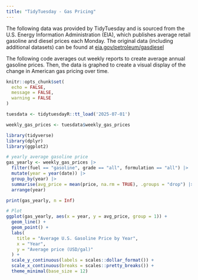 ```yaml
---
title: "TidyTuesday - Gas Pricing"
---
```


The following data was provided by TidyTuesday and is sourced from the U.S. Energy Information Administration (EIA), which publishes average retail gasoline and diesel prices each Monday. The original data (including additional datasets) can be found at [eia.gov/petroleum/gasdiesel](https://www.eia.gov/petroleum/gasdiesel/)

The following code averages out weekly reports to create average annual gasoline prices. Then, the data is graphed to create a visual display of the change in American gas pricing over time.

```r
knitr::opts_chunk$set(
  echo = FALSE,
  message = FALSE,
  warning = FALSE
)

tuesdata <- tidytuesdayR::tt_load('2025-07-01')

weekly_gas_prices <- tuesdata$weekly_gas_prices

library(tidyverse)
library(dplyr)
library(ggplot2)
```

```r
# yearly average gasoline price
gas_yearly <- weekly_gas_prices |>
  filter(fuel == "gasoline", grade == "all", formulation == "all") |>
  mutate(year = year(date)) |>
  group_by(year) |>
  summarise(avg_price = mean(price, na.rm = TRUE), .groups = "drop") |>
  arrange(year)

print(gas_yearly, n = Inf)
```

```r
# Plot
ggplot(gas_yearly, aes(x = year, y = avg_price, group = 1)) +
  geom_line() +
  geom_point() +
  labs(
    title = "Average U.S. Gasoline Price by Year",
    x = "Year",
    y = "Average price (USD/gal)"
  ) +
  scale_y_continuous(labels = scales::dollar_format()) +
  scale_x_continuous(breaks = scales::pretty_breaks()) +
  theme_minimal(base_size = 12)
```
